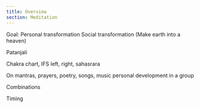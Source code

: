 ```yaml
---
title: Overview
section: Meditation
---
```


Goal:
  Personal transformation
  Social transformation (Make earth into a heaven)

Patanjali

Chakra chart, IFS
  left, right, sahasrara

On mantras, prayers, poetry, songs, music
  personal development
  in a group

Combinations

Timing
